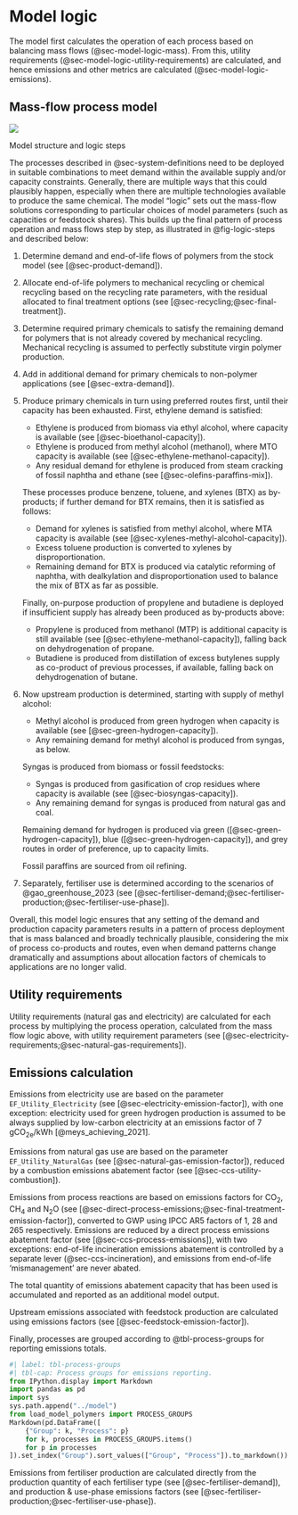 # Model logic {#sec-model-logic}

The model first calculates the operation of each process based on balancing mass flows (@sec-model-logic-mass).  From this, utility requirements (@sec-model-logic-utility-requirements) are calculated, and hence emissions and other metrics are calculated (@sec-model-logic-emissions).

## Mass-flow process model {#sec-model-logic-mass}

::: {#fig-logic-steps}
![](model-structure.png)

Model structure and logic steps
:::

The processes described in @sec-system-definitions need to be deployed in suitable combinations to meet demand within the available supply and/or capacity constraints. Generally, there are multiple ways that this could plausibly happen, especially when there are multiple technologies available to produce the same chemical. The model "logic" sets out the mass-flow solutions corresponding to particular choices of model parameters (such as capacities or feedstock shares). This builds up the final pattern of process operation and mass flows step by step, as illustrated in @fig-logic-steps and described below:

1. Determine demand and end-of-life flows of polymers from the stock model (see [@sec-product-demand]).

2. Allocate end-of-life polymers to mechanical recycling or chemical recycling based on the recycling rate parameters, with the residual allocated to final treatment options (see [@sec-recycling;@sec-final-treatment]).

3. Determine required primary chemicals to satisfy the remaining demand for polymers that is not already covered by mechanical recycling. Mechanical recycling is assumed to perfectly substitute virgin polymer production. 

4. Add in additional demand for primary chemicals to non-polymer applications (see [@sec-extra-demand]).

5. Produce primary chemicals in turn using preferred routes first, until their capacity has been exhausted. First, ethylene demand is satisfied:

   - Ethylene is produced from biomass via ethyl alcohol, where capacity is available (see [@sec-bioethanol-capacity]).
   - Ethylene is produced from methyl alcohol (methanol), where MTO capacity is available (see [@sec-ethylene-methanol-capacity]).
   - Any residual demand for ethylene is produced from steam cracking of fossil naphtha and ethane (see [@sec-olefins-paraffins-mix]).

   These processes produce benzene, toluene, and xylenes (BTX) as by-products; if further demand for BTX remains, then it is satisfied as follows:
   
   - Demand for xylenes is satisfied from methyl alcohol, where MTA capacity is available (see [@sec-xylenes-methyl-alcohol-capacity]).
   - Excess toluene production is converted to xylenes by disproportionation.
   - Remaining demand for BTX is produced via catalytic reforming of naphtha, with dealkylation and disproportionation used to balance the mix of BTX as far as possible.
   
   Finally, on-purpose production of propylene and butadiene is deployed if insufficient supply has already been produced as by-products above:

   - Propylene is produced from methanol (MTP) is additional capacity is still available (see [@sec-ethylene-methanol-capacity]), falling back on dehydrogenation of propane.
   - Butadiene is produced from distillation of excess butylenes supply as co-product of previous processes, if available, falling back on dehydrogenation of butane.

6. Now upstream production is determined, starting with supply of methyl alcohol:

   - Methyl alcohol is produced from green hydrogen when capacity is available (see [@sec-green-hydrogen-capacity]).
   - Any remaining demand for methyl alcohol is produced from syngas, as below.
   
   Syngas is produced from biomass or fossil feedstocks:
   
   - Syngas is produced from gasification of crop residues where capacity is available (see [@sec-biosyngas-capacity]).
   - Any remaining demand for syngas is produced from natural gas and coal.
   
   Remaining demand for hydrogen is produced via green ([@sec-green-hydrogen-capacity]), blue ([@sec-green-hydrogen-capacity]), and grey routes in order of preference, up to capacity limits. 
   
   Fossil paraffins are sourced from oil refining.

7. Separately, fertiliser use is determined according to the scenarios of @gao_greenhouse_2023 (see [@sec-fertiliser-demand;@sec-fertiliser-production;@sec-fertiliser-use-phase]).

Overall, this model logic ensures that any setting of the demand and production capacity parameters results in a pattern of process deployment that is mass balanced and broadly technically plausible, considering the mix of process co-products and routes, even when demand patterns change dramatically and assumptions about allocation factors of chemicals to applications are no longer valid.


## Utility requirements {#sec-model-logic-utility-requirements}

Utility requirements (natural gas and electricity) are calculated for each process by multiplying the process operation, calculated from the mass flow logic above, with utility requirement parameters (see [@sec-electricity-requirements;@sec-natural-gas-requirements]).


## Emissions calculation {#sec-model-logic-emissions}

Emissions from electricity use are based on the parameter `EF_Utility_Electricity` (see [@sec-electricity-emission-factor]), with one exception: electricity used for green hydrogen production is assumed to be always supplied by low-carbon electricity at an emissions factor of 7 gCO~2e~/kWh [@meys_achieving_2021].

Emissions from natural gas use are based on the parameter `EF_Utility_NaturalGas` (see [@sec-natural-gas-emission-factor]), reduced by a combustion emissions abatement factor (see [@sec-ccs-utility-combustion]).

Emissions from process reactions are based on emissions factors for CO~2~, CH~4~ and N~2~O (see [@sec-direct-process-emissions;@sec-final-treatment-emission-factor]), converted to GWP using IPCC AR5 factors of 1, 28 and 265 respectively.  Emissions are reduced by a direct process emissions abatement factor (see [@sec-ccs-process-emissions]), with two exceptions: end-of-life incineration emissions abatement is controlled by a separate lever (@sec-ccs-incineration), and emissions from end-of-life 'mismanagement' are never abated.

The total quantity of emissions abatement capacity that has been used is accumulated and reported as an additional model output.

Upstream emissions associated with feedstock production are calculated using emissions factors (see [@sec-feedstock-emission-factor]).

Finally, processes are grouped according to @tbl-process-groups for reporting emissions totals.

```python
#| label: tbl-process-groups
#| tbl-cap: Process groups for emissions reporting.
from IPython.display import Markdown
import pandas as pd
import sys
sys.path.append("../model")
from load_model_polymers import PROCESS_GROUPS
Markdown(pd.DataFrame([
    {"Group": k, "Process": p}
    for k, processes in PROCESS_GROUPS.items()
    for p in processes
]).set_index("Group").sort_values(["Group", "Process"]).to_markdown())
```

Emissions from fertiliser production are calculated directly from the production quantity of each fertiliser type (see [@sec-fertiliser-demand]), and production & use-phase emissions factors (see [@sec-fertiliser-production;@sec-fertiliser-use-phase]).
